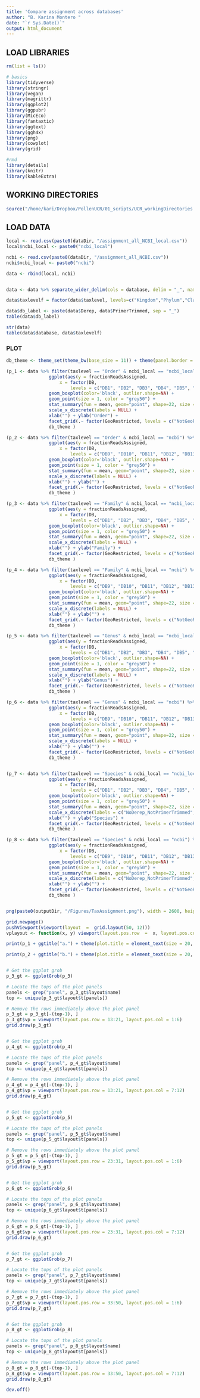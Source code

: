 ```yaml
---
title: 'Compare assignment across databases'
author: "B. Karina Montero "
date: "`r Sys.Date()`"
output: html_document
---
```



## LOAD LIBRARIES

```r

rm(list = ls())

# basics
library(tidyverse)
library(stringr)
library(vegan)
library(magrittr)
library(ggplot2)
library(ggpubr)
library(MicEco)
library(fantaxtic)
library(ggtext)
library(ggh4x)
library(png)
library(cowplot)
library(grid)

#rmd
library(details)
library(knitr)
library(kableExtra)

```

## WORKING DIRECTORIES
```r

source("/home/kari/Dropbox/PollenUCR/01_scripts/UCR_workingDirectories.R")

```

## LOAD DATA

```r

local <- read.csv(paste0(dataDir, "/assignment_all_NCBI_local.csv"))
local$ncbi_local <- paste0("ncbi_local")

ncbi <- read.csv(paste0(dataDir, "/assignment_all_NCBI.csv"))
ncbi$ncbi_local <- paste0("ncbi")

data <- rbind(local, ncbi)


data <- data %>% separate_wider_delim(cols = database, delim = "_", names = c("DB", "Derep", "GeoRestricted", "PrimerTrimmed"), cols_remove = FALSE) 

data$taxlevelf = factor(data$taxlevel, levels=c("Kingdom","Phylum","Class","Order","Family","Genus","Species"))

data$db_label <- paste(data$Derep, data$PrimerTrimmed, sep = "_")
table(data$db_label)

str(data)
table(data$database, data$taxlevelf)

```

### PLOT

```r


db_theme <- theme_set(theme_bw(base_size = 11)) + theme(panel.border = element_blank(), panel.grid.major = element_blank(), panel.grid.minor = element_blank(), panel.background = element_blank(),  axis.line =element_line(colour = "black"), axis.text.x = element_text(angle = 90, vjust = 1, hjust=1, colour = "black", size = 14), axis.text.y = element_text(size = 14), axis.title = element_text(size = 15), strip.text = element_text(colour = 'black', face = "bold", size = 12), strip.background = element_rect(colour="black", fill="white"))

(p_1 <- data %>% filter(taxlevel == "Order" & ncbi_local == "ncbi_local") %>% 
				ggplot(aes(y = fractionReadsAssigned, 
					x = factor(DB, 
						levels = c("DB1", "DB2", "DB3", "DB4", "DB5", "DB6", "DB7", "DB8")))) +  
				geom_boxplot(color='black', outlier.shape=NA) + 
				geom_point(size = 1, color = "grey50") + 
				stat_summary(fun = mean, geom="point", shape=22, size = 2.5, color="grey30", fill="red") +
				scale_x_discrete(labels = NULL) +
				xlab("") + ylab("Order") + 
				facet_grid(.~ factor(GeoRestricted, levels = c("NotGeoRestricted", "GeoRestricted"), labels = c("No Geographic Restriction", "Geographic Restriction")), scales = "free_x", space = "free_x") +
				db_theme )

(p_2 <- data %>% filter(taxlevel == "Order" & ncbi_local == "ncbi") %>% 
				ggplot(aes(y = fractionReadsAssigned, 
					x = factor(DB, 
						levels = c("DB9", "DB10", "DB11", "DB12", "DB13", "DB14", "DB15", "DB16")))) +  
				geom_boxplot(color='black', outlier.shape=NA) + 
				geom_point(size = 1, color = "grey50") + 
				stat_summary(fun = mean, geom="point", shape=22, size = 2.5, color="grey30", fill="red") +
				scale_x_discrete(labels = NULL) +
				xlab("") + ylab("") + 
				facet_grid(.~ factor(GeoRestricted, levels = c("NotGeoRestricted", "GeoRestricted"), labels = c("No Geographic Restriction", "Geographic Restriction")), scales = "free_x", space = "free_x") +
				db_theme )

(p_3 <- data %>% filter(taxlevel == "Family" & ncbi_local == "ncbi_local") %>% 
				ggplot(aes(y = fractionReadsAssigned, 
					x = factor(DB, 
						levels = c("DB1", "DB2", "DB3", "DB4", "DB5", "DB6", "DB7", "DB8")))) +  
				geom_boxplot(color='black', outlier.shape=NA) + 
				geom_point(size = 1, color = "grey50") + 
				stat_summary(fun = mean, geom="point", shape=22, size = 2.5, color="grey30", fill="red") +
				scale_x_discrete(labels = NULL) +
				xlab("") + ylab("Family") + 
				facet_grid(.~ factor(GeoRestricted, levels = c("NotGeoRestricted", "GeoRestricted"), labels = c("No Geographic Restriction", "Geographic Restriction")), scales = "free_x", space = "free_x") +
				db_theme )

(p_4 <- data %>% filter(taxlevel == "Family" & ncbi_local == "ncbi") %>% 
				ggplot(aes(y = fractionReadsAssigned, 
					x = factor(DB, 
						levels = c("DB9", "DB10", "DB11", "DB12", "DB13", "DB14", "DB15", "DB16")))) +  
				geom_boxplot(color='black', outlier.shape=NA) + 
				geom_point(size = 1, color = "grey50") + 
				stat_summary(fun = mean, geom="point", shape=22, size = 2.5, color="grey30", fill="red") +
				scale_x_discrete(labels = NULL) +
				xlab("") + ylab("") + 
				facet_grid(.~ factor(GeoRestricted, levels = c("NotGeoRestricted", "GeoRestricted"), labels = c("No Geographic Restriction", "Geographic Restriction")), scales = "free_x", space = "free_x") +
				db_theme )

(p_5 <- data %>% filter(taxlevel == "Genus" & ncbi_local == "ncbi_local") %>% 
				ggplot(aes(y = fractionReadsAssigned, 
					x = factor(DB, 
						levels = c("DB1", "DB2", "DB3", "DB4", "DB5", "DB6", "DB7", "DB8")))) +  
				geom_boxplot(color='black', outlier.shape=NA) + 
				geom_point(size = 1, color = "grey50") + 
				stat_summary(fun = mean, geom="point", shape=22, size = 2.5, color="grey30", fill="red") +
				scale_x_discrete(labels = NULL) +
				xlab("") + ylab("Genus") + 
				facet_grid(.~ factor(GeoRestricted, levels = c("NotGeoRestricted", "GeoRestricted"), labels = c("No Geographic Restriction", "Geographic Restriction")), scales = "free_x", space = "free_x") +
				db_theme )

(p_6 <- data %>% filter(taxlevel == "Genus" & ncbi_local == "ncbi") %>% 
				ggplot(aes(y = fractionReadsAssigned, 
					x = factor(DB, 
						levels = c("DB9", "DB10", "DB11", "DB12", "DB13", "DB14", "DB15", "DB16")))) +  
				geom_boxplot(color='black', outlier.shape=NA) + 
				geom_point(size = 1, color = "grey50") + 
				stat_summary(fun = mean, geom="point", shape=22, size = 2.5, color="grey30", fill="red") +
				scale_x_discrete(labels = NULL) +
				xlab("") + ylab("") + 
				facet_grid(.~ factor(GeoRestricted, levels = c("NotGeoRestricted", "GeoRestricted"), labels = c("No Geographic Restriction", "Geographic Restriction")), scales = "free_x", space = "free_x") +
				db_theme )


(p_7 <- data %>% filter(taxlevel == "Species" & ncbi_local == "ncbi_local") %>% 
				ggplot(aes(y = fractionReadsAssigned, 
					x = factor(DB, 
						levels = c("DB1", "DB2", "DB3", "DB4", "DB5", "DB6", "DB7", "DB8")))) +  
				geom_boxplot(color='black', outlier.shape=NA) + 
				geom_point(size = 1, color = "grey50") + 
				stat_summary(fun = mean, geom="point", shape=22, size = 2.5, color="grey30", fill="red") +
				scale_x_discrete(labels = c("NoDerep_NotPrimerTrimmed", "Derep_NotPrimerTrimmed", "NoDerep_NotPrimerTrimmed", "Derep_NotPrimerTrimmed", "NoDerep_PrimerTrimmed", "Derep_PrimerTrimmed", "NoDerep_PrimerTrimmed", "Derep_PrimerTrimmed")) +
				xlab("") + ylab("Species") + 
				facet_grid(.~ factor(GeoRestricted, levels = c("NotGeoRestricted", "GeoRestricted"), labels = c("No Geographic Restriction", "Geographic Restriction")), scales = "free_x", space = "free_x") +
				db_theme )

(p_8 <- data %>% filter(taxlevel == "Species" & ncbi_local == "ncbi") %>% 
				ggplot(aes(y = fractionReadsAssigned, 
					x = factor(DB, 
						levels = c("DB9", "DB10", "DB11", "DB12", "DB13", "DB14", "DB15", "DB16")))) +  
				geom_boxplot(color='black', outlier.shape=NA) + 
				geom_point(size = 1, color = "grey50") + 
				stat_summary(fun = mean, geom="point", shape=22, size = 2.5, color="grey30", fill="red") +
				scale_x_discrete(labels = c("NoDerep_NotPrimerTrimmed", "Derep_NotPrimerTrimmed", "NoDerep_NotPrimerTrimmed", "Derep_NotPrimerTrimmed", "NoDerep_PrimerTrimmed", "Derep_PrimerTrimmed", "NoDerep_PrimerTrimmed", "Derep_PrimerTrimmed")) +
				xlab("") + ylab("") + 
				facet_grid(.~ factor(GeoRestricted, levels = c("NotGeoRestricted", "GeoRestricted"), labels = c("No Geographic Restriction", "Geographic Restriction")), scales = "free_x", space = "free_x") +
				db_theme )


png(paste0(outputDir, "/Figures/TaxAssignment.png"), width = 2600, height = 3200, res = 200) 

grid.newpage()
pushViewport(viewport(layout  =  grid.layout(50, 12)))
vplayout <- function(x, y) viewport(layout.pos.row  =  x, layout.pos.col  =  y)

print(p_1 + ggtitle("a.") + theme(plot.title = element_text(size = 20, hjust = -0.06, vjust = 1.0, face = "bold",family="Helvetica")), vp = vplayout(1:11, 1:6))

print(p_2 + ggtitle("b.") + theme(plot.title = element_text(size = 20, hjust = -0.06, vjust = 1.0, face = "bold",family="Helvetica")), vp = vplayout(1:11, 7:12))


# Get the ggplot grob
p_3_gt <- ggplotGrob(p_3)

# Locate the tops of the plot panels
panels <- grep("panel", p_3_gt$layout$name)
top <- unique(p_3_gt$layout$t[panels])

# Remove the rows immediately above the plot panel
p_3_gt = p_3_gt[-(top-1), ]
p_3_gt$vp = viewport(layout.pos.row = 13:21, layout.pos.col = 1:6)
grid.draw(p_3_gt)


# Get the ggplot grob
p_4_gt <- ggplotGrob(p_4)

# Locate the tops of the plot panels
panels <- grep("panel", p_4_gt$layout$name)
top <- unique(p_4_gt$layout$t[panels])

# Remove the rows immediately above the plot panel
p_4_gt = p_4_gt[-(top-1), ]
p_4_gt$vp = viewport(layout.pos.row = 13:21, layout.pos.col = 7:12)
grid.draw(p_4_gt)


# Get the ggplot grob
p_5_gt <- ggplotGrob(p_5)

# Locate the tops of the plot panels
panels <- grep("panel", p_5_gt$layout$name)
top <- unique(p_5_gt$layout$t[panels])

# Remove the rows immediately above the plot panel
p_5_gt = p_5_gt[-(top-1), ]
p_5_gt$vp = viewport(layout.pos.row = 23:31, layout.pos.col = 1:6)
grid.draw(p_5_gt)


# Get the ggplot grob
p_6_gt <- ggplotGrob(p_6)

# Locate the tops of the plot panels
panels <- grep("panel", p_6_gt$layout$name)
top <- unique(p_6_gt$layout$t[panels])

# Remove the rows immediately above the plot panel
p_6_gt = p_6_gt[-(top-1), ]
p_6_gt$vp = viewport(layout.pos.row = 23:31, layout.pos.col = 7:12)
grid.draw(p_6_gt)


# Get the ggplot grob
p_7_gt <- ggplotGrob(p_7)

# Locate the tops of the plot panels
panels <- grep("panel", p_7_gt$layout$name)
top <- unique(p_7_gt$layout$t[panels])

# Remove the rows immediately above the plot panel
p_7_gt = p_7_gt[-(top-1), ]
p_7_gt$vp = viewport(layout.pos.row = 33:50, layout.pos.col = 1:6)
grid.draw(p_7_gt)


# Get the ggplot grob
p_8_gt <- ggplotGrob(p_8)

# Locate the tops of the plot panels
panels <- grep("panel", p_8_gt$layout$name)
top <- unique(p_8_gt$layout$t[panels])

# Remove the rows immediately above the plot panel
p_8_gt = p_8_gt[-(top-1), ]
p_8_gt$vp = viewport(layout.pos.row = 33:50, layout.pos.col = 7:12)
grid.draw(p_8_gt)

dev.off()

```


